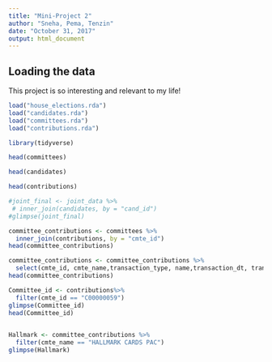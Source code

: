 ```yaml
---
title: "Mini-Project 2"
author: "Sneha, Pema, Tenzin"
date: "October 31, 2017"
output: html_document
---
```



## Loading the data

This project is so interesting and relevant to my life!

```r
load("house_elections.rda")
load("candidates.rda")
load("committees.rda")
load("contributions.rda")
```

```r
library(tidyverse)
```

```r
head(committees)
```
```r
head(candidates)
```
```r
head(contributions)
```

```r
#joint_final <- joint_data %>%
 # inner_join(candidates, by = "cand_id")
#glimpse(joint_final)
```

```r
committee_contributions <- committees %>%
  inner_join(contributions, by = "cmte_id")
head(committee_contributions)
```

```r
committee_contributions <- committee_contributions %>%
  select(cmte_id, cmte_name,transaction_type, name,transaction_dt, transaction_amt, cmte_party_affiliation)
head(committee_contributions)
```




```r
Committee_id <- contributions%>%
  filter(cmte_id == "C00000059")
glimpse(Committee_id)
head(Committee_id)
  
```




```r
Hallmark <- committee_contributions %>% 
  filter(cmte_name == "HALLMARK CARDS PAC")
glimpse(Hallmark)

```





